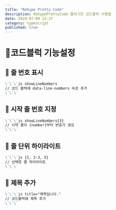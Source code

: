 ```yaml
---
title: "Rehype Pretty Code"
description: RehypePrettyCode 플러그인 코드블럭 사용법
date: 2024-07-09 22:37
category: typescript
published: true
---
```



# 📁코드블럭 기능설정

## 📄 줄 번호 표시

```md
\`\`\`js showLineNumbers
// 코드 블럭에 data-line-numbers 속성 추가
\`\`\`
```

## 📄 시작 줄 번호 지정

```md
\`\`\`js showLineNumbers{3}
// 시작 줄이 {number}부터 번호가 생김
\`\`\`
```

## 📄 줄 단위 하이라이트

```md
\`\`\`js {1, 2-3, 5}
// 선택한 줄 하이라이트
\`\`\`
```

## 📄 제목 추가

```md
\`\`\`js title="제목입니다."
// 코드블럭에 제목 추가
\`\`\`
```





